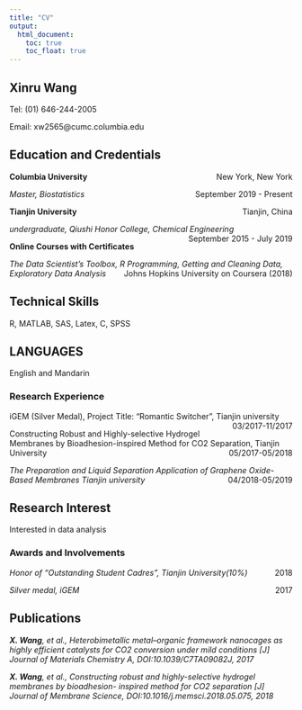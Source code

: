 ```yaml
---
title: "CV"
output:
  html_document: 
    toc: true
    toc_float: true
---
```


## Xinru Wang

Tel: (01) 646-244-2005

Email: xw2565@cumc.columbia.edu


## Education and Credentials

**Columbia University** [New York, New York]{style="float:right"}

_Master, Biostatistics_ [September 2019 - Present]{style="float:right"}

**Tianjin University** [Tianjin, China]{style="float:right"}

_undergraduate, Qiushi Honor College, Chemical Engineering_ [September 2015 - July 2019]{style="float:right"}

**Online Courses with Certificates** 

_The Data Scientist's Toolbox, R Programming, Getting and Cleaning Data, Exploratory Data Analysis_ [Johns Hopkins University on Coursera (2018)]{style="float:right"}

## Technical Skills

R, MATLAB, SAS, Latex, C, SPSS

## LANGUAGES

English and Mandarin

### Research Experience

iGEM (Silver Medal), Project Title: “Romantic Switcher”, Tianjin university [03/2017-11/2017]{style="float:right"}

Constructing Robust and Highly-selective Hydrogel Membranes by Bioadhesion-inspired Method for CO2 Separation, Tianjin University [05/2017-05/2018]{style="float:right"}

_The Preparation and Liquid Separation Application of Graphene Oxide-Based Membranes
Tianjin university_ [04/2018-05/2019]{style="float:right"}

## Research Interest

Interested in data analysis

### Awards and Involvements

_Honor of “Outstanding Student Cadres”, Tianjin University(10%)_ [2018]{style="float:right"}

_Silver medal, iGEM_ [2017]{style="float:right"}

## Publications

_**X. Wang**, et al., Heterobimetallic metal–organic framework nanocages as highly efficient catalysts for CO2 conversion under mild conditions [J] Journal of Materials Chemistry A, DOI:10.1039/C7TA09082J, 2017_

_**X. Wang**, et al., Constructing robust and highly-selective hydrogel membranes by bioadhesion- inspired method for CO2 separation [J] Journal of Membrane Science, DOI:10.1016/j.memsci.2018.05.075, 2018_
